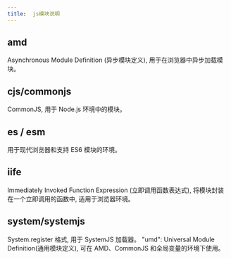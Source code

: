 ```yaml
---
title:  js模块说明
---
```


## amd

Asynchronous Module Definition (异步模块定义), 用于在浏览器中异步加载模块。

## cjs/commonjs

CommonJS, 用于 Node.js 环境中的模块。

## es / esm

用于现代浏览器和支持 ES6 模块的环境。

## iife

Immediately Invoked Function Expression (立即调用函数表达式), 将模块封装在一个立即调用的函数中, 适用于浏览器环境。

## system/systemjs

System.register 格式, 用于 SystemJS 加载器。 "umd": Universal Module Definition(通用模块定义), 可在 AMD、CommonJS 和全局变量的环境下使用。

